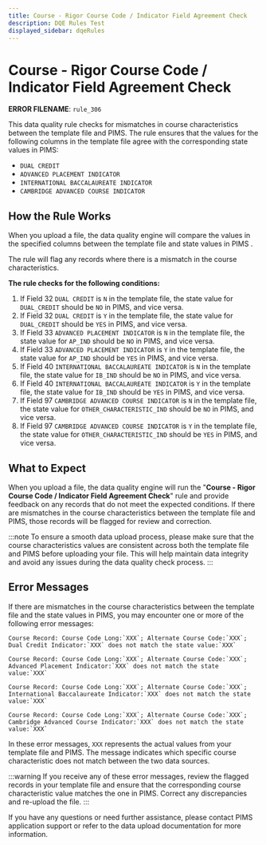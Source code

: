 ```yaml
---
title: Course - Rigor Course Code / Indicator Field Agreement Check
description: DQE Rules Test
displayed_sidebar: dqeRules
---
```


# Course - Rigor Course Code / Indicator Field Agreement Check

**ERROR FILENAME**: `rule_306`

This data quality rule checks for mismatches in course characteristics between the template file and PIMS. The rule ensures that the values for the following columns in the template file agree with the corresponding state values in PIMS:

- `DUAL CREDIT`
- `ADVANCED PLACEMENT INDICATOR`
- `INTERNATIONAL BACCALAUREATE INDICATOR`
- `CAMBRIDGE ADVANCED COURSE INDICATOR`

## How the Rule Works

When you upload a file, the data quality engine will compare the values in the specified columns between the template file and state values in PIMS .

The rule will flag any records where there is a mismatch in the course characteristics.

**The rule checks for the following conditions:**

1. If Field 32 `DUAL CREDIT` is `N` in the template file, the state value for `DUAL_CREDIT` should be `NO` in PIMS, and vice versa.
2. If Field 32 `DUAL CREDIT` is `Y` in the template file, the state value for `DUAL_CREDIT` should be `YES` in PIMS, and vice versa.
3. If Field 33 `ADVANCED PLACEMENT INDICATOR` is `N` in the template file, the state value for `AP_IND` should be `NO` in PIMS, and vice versa.
4. If Field 33 `ADVANCED PLACEMENT INDICATOR` is `Y` in the template file, the state value for `AP_IND` should be `YES` in PIMS, and vice versa.
5. If Field 40 `INTERNATIONAL BACCALAUREATE INDICATOR` is `N` in the template file, the state value for `IB_IND` should be `NO` in PIMS, and vice versa.
6. If Field 40 `INTERNATIONAL BACCALAUREATE INDICATOR` is `Y` in the template file, the state value for `IB_IND` should be `YES` in PIMS, and vice versa.
7. If Field 97 `CAMBRIDGE ADVANCED COURSE INDICATOR` is `N` in the template file, the state value for `OTHER_CHARACTERISTIC_IND` should be `NO` in PIMS, and vice versa.
8. If Field 97 `CAMBRIDGE ADVANCED COURSE INDICATOR` is `Y` in the template file, the state value for `OTHER_CHARACTERISTIC_IND` should be `YES` in PIMS, and vice versa.

## What to Expect

When you upload a file, the data quality engine will run the "**Course - Rigor Course Code / Indicator Field Agreement Check**" rule and provide feedback on any records that do not meet the expected conditions. If there are mismatches in the course characteristics between the template file and PIMS, those records will be flagged for review and correction.

:::note
To ensure a smooth data upload process, please make sure that the course characteristics values are consistent across both the template file and PIMS before uploading your file. This will help maintain data integrity and avoid any issues during the data quality check process.
:::

## Error Messages

If there are mismatches in the course characteristics between the template file and the state values in PIMS, you may encounter one or more of the following error messages:

```
Course Record: Course Code Long:`XXX`; Alternate Course Code:`XXX`; Dual Credit Indicator:`XXX` does not match the state value:`XXX`

Course Record: Course Code Long:`XXX`; Alternate Course Code:`XXX`; Advanced Placement Indicator:`XXX` does not match the state value:`XXX`

Course Record: Course Code Long:`XXX`; Alternate Course Code:`XXX`; International Baccalaureate Indicator:`XXX` does not match the state value:`XXX`

Course Record: Course Code Long:`XXX`; Alternate Course Code:`XXX`; Cambridge Advanced Course Indicator:`XXX` does not match the state value:`XXX`
```

In these error messages, `XXX` represents the actual values from your template file and PIMS. The message indicates which specific course characteristic does not match between the two data sources.

:::warning
If you receive any of these error messages, review the flagged records in your template file and ensure that the corresponding course characteristic value matches the one in PIMS. Correct any discrepancies and re-upload the file.
:::

If you have any questions or need further assistance, please contact PIMS application support or refer to the data upload documentation for more information.